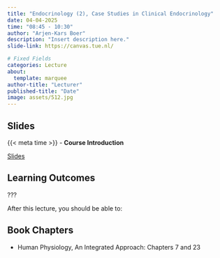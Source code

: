 ```yaml
---
title: "Endocrinology (2), Case Studies in Clinical Endocrinology"
date: 04-04-2025
time: "08:45 - 10:30"
author: "Arjen-Kars Boer"
description: "Insert description here."
slide-link: https://canvas.tue.nl/

# Fixed Fields
categories: Lecture
about:
  template: marquee
author-title: "Lecturer"
published-title: "Date"
image: assets/512.jpg
---
```


## Slides
::: slide-deck
{{< meta time >}} - **Course Introduction**

::: slides
[Slides]({{< meta slide-link >}})
:::
:::

## Learning Outcomes

::: {.callout-important title="Principal Learning Outcome 1"}
???
:::

After this lecture, you should be able to:

## Book Chapters

- Human Physiology, An Integrated Approach: Chapters 7 and 23